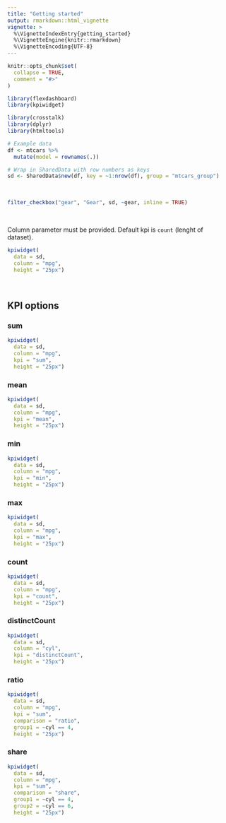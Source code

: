 ```yaml
---
title: "Getting started"
output: rmarkdown::html_vignette
vignette: >
  %\VignetteIndexEntry{getting_started}
  %\VignetteEngine{knitr::rmarkdown}
  %\VignetteEncoding{UTF-8}
---
```


```r
knitr::opts_chunk$set(
  collapse = TRUE,
  comment = "#>"
)
```

```r
library(flexdashboard)
library(kpiwidget)
```

```r
library(crosstalk)
library(dplyr)
library(htmltools)

# Example data
df <- mtcars %>% 
  mutate(model = rownames(.))

# Wrap in SharedData with row numbers as keys
sd <- SharedData$new(df, key = ~1:nrow(df), group = "mtcars_group")
```

<div>&nbsp;</div>

```r
filter_checkbox("gear", "Gear", sd, ~gear, inline = TRUE)
```

<div>&nbsp;</div>

Column parameter must be provided. Default kpi is `count` (lenght of dataset).
```r
kpiwidget(
  data = sd,
  column = "mpg",
  height = "25px")
```

<div>&nbsp;</div>

## KPI options

### sum
```r
kpiwidget(
  data = sd,
  column = "mpg",
  kpi = "sum",
  height = "25px")
```

### mean
```r
kpiwidget(
  data = sd,
  column = "mpg",
  kpi = "mean",
  height = "25px")
```

### min
```r
kpiwidget(
  data = sd,
  column = "mpg",
  kpi = "min",
  height = "25px")
```

### max
```r
kpiwidget(
  data = sd,
  column = "mpg",
  kpi = "max",
  height = "25px")
```

### count
```r
kpiwidget(
  data = sd,
  column = "mpg",
  kpi = "count",
  height = "25px")
```

### distinctCount
```r
kpiwidget(
  data = sd,
  column = "cyl",
  kpi = "distinctCount",
  height = "25px")
```

### ratio
```r
kpiwidget(
  data = sd,
  column = "mpg",
  kpi = "sum",
  comparison = "ratio",
  group1 = ~cyl == 4,
  height = "25px")
```

### share
```r
kpiwidget(
  data = sd,
  column = "mpg",
  kpi = "sum",
  comparison = "share",
  group1 = ~cyl == 4,
  group2 = ~cyl == 6,
  height = "25px")
```

